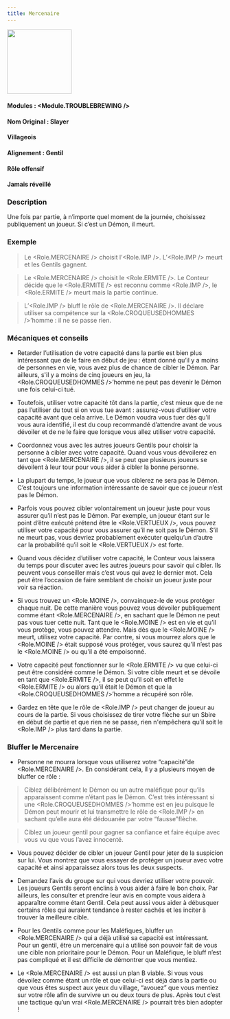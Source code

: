 ```yaml
---
title: Mercenaire
---
```



<img src='/img/blood-on-the-clocktower/roles/mercenaire.png' height='150' />

#### Modules : <Module.TROUBLEBREWING />
#### Nom Original : Slayer
#### Villageois
#### Alignement : Gentil
#### Rôle offensif
#### Jamais réveillé

### Description
Une fois par partie, à n’importe quel moment de la journée, choisissez publiquement un joueur. Si c’est un Démon, il meurt.


### Exemple
> Le <Role.MERCENAIRE /> choisit l’<Role.IMP />. L’<Role.IMP /> meurt et les Gentils gagnent.

> Le <Role.MERCENAIRE /> choisit le <Role.ERMITE />. Le Conteur décide que le <Role.ERMITE /> est reconnu comme <Role.IMP />, le <Role.ERMITE /> meurt mais la partie continue.

> L’<Role.IMP /> bluff le rôle de <Role.MERCENAIRE />. Il déclare utiliser sa compétence sur la <Role.CROQUEUSEDHOMMES />’homme : il ne se passe rien.


### Mécaniques et conseils
- Retarder l’utilisation de votre capacité dans la partie est bien plus intéressant que de le faire en début de jeu :  étant donné qu’il y a moins de personnes en vie, vous avez plus de chance de cibler le Démon. Par ailleurs, s'il y a moins de cinq joueurs en jeu, la <Role.CROQUEUSEDHOMMES />’homme ne peut pas devenir le Démon une fois celui-ci tué.

- Toutefois, utiliser votre capacité tôt dans la partie, c’est mieux que de ne pas l’utiliser du tout si on vous tue avant : assurez-vous d’utiliser votre capacité avant que cela arrive. Le Démon voudra vous tuer dès qu’il vous aura identifié, il est du coup recommandé d’attendre avant de vous dévoiler et de ne le faire que lorsque vous allez utiliser votre capacité.

- Coordonnez vous avec les autres joueurs Gentils pour choisir la personne à cibler avec votre capacité. Quand vous vous dévoilerez en tant que <Role.MERCENAIRE />, il se peut que plusieurs joueurs se dévoilent à leur tour pour vous aider à cibler la bonne personne.

- La plupart du temps, le joueur que vous ciblerez ne sera pas le Démon. C’est toujours une information intéressante de savoir que ce joueur n’est pas le Démon.

- Parfois vous pouvez cibler volontairement un joueur juste pour vous assurer qu’il n’est pas le Démon. Par exemple, un joueur étant sur le point d’être exécuté prétend être le <Role.VERTUEUX />, vous pouvez utiliser votre capacité pour vous assurer qu’il ne soit pas le Démon. S’il ne meurt pas, vous devriez probablement exécuter quelqu’un d’autre car la probabilité qu’il soit le <Role.VERTUEUX /> est forte.

- Quand vous décidez d’utiliser votre capacité, le Conteur vous laissera du temps pour discuter avec les autres joueurs pour savoir qui cibler. Ils peuvent vous conseiller mais c’est vous qui avez le dernier mot. Cela peut être l’occasion de faire semblant de choisir un joueur juste pour voir sa réaction. 

- Si vous trouvez un <Role.MOINE />, convainquez-le de vous protéger chaque nuit. De cette manière vous pouvez vous dévoiler publiquement comme étant <Role.MERCENAIRE />, en sachant que le Démon ne peut pas vous tuer cette nuit. Tant que le <Role.MOINE /> est en vie et qu’il vous protège, vous pouvez attendre. Mais dès que le <Role.MOINE /> meurt, utilisez votre capacité. Par contre, si vous mourrez alors que le <Role.MOINE /> était supposé vous protéger, vous saurez qu’il n’est pas le <Role.MOINE /> ou qu’il a été empoisonné.

- Votre capacité peut fonctionner sur le <Role.ERMITE /> vu que celui-ci peut être considéré comme le Démon. Si votre cible meurt et se dévoile en tant que <Role.ERMITE />, il se peut qu’il soit en effet le <Role.ERMITE /> ou alors qu’il était le Démon et que la <Role.CROQUEUSEDHOMMES />’homme a récupéré son rôle.

- Gardez en tête que le rôle de <Role.IMP /> peut changer de joueur au cours de la partie. Si vous choisissez de tirer votre flèche sur un Sbire en début de partie et que rien ne se passe, rien n'empêchera qu’il soit le <Role.IMP /> plus tard dans la partie.


### Bluffer le Mercenaire
- Personne ne mourra lorsque vous utiliserez votre “capacité”de <Role.MERCENAIRE />. En considérant cela, il y a plusieurs moyen de bluffer ce rôle :

> Ciblez délibérément le Démon ou un autre maléfique pour qu’ils apparaissent comme n’étant pas le Démon. C’est très intéressant si une <Role.CROQUEUSEDHOMMES />’homme est en jeu puisque le Démon peut mourir et lui transmettre le rôle de <Role.IMP /> en sachant qu’elle aura été dédouanée par votre “fausse”flèche.

> Ciblez un joueur gentil pour gagner sa confiance et faire équipe avec vous vu que vous l’avez innocenté.

- Vous pouvez décider de cibler un joueur Gentil pour jeter de la suspicion sur lui. Vous montrez que vous essayer de protéger un joueur avec votre capacité et ainsi apparaissez alors tous les deux suspects.

- Demandez l’avis du groupe sur qui vous devriez utiliser votre pouvoir. Les joueurs Gentils seront enclins à vous aider à faire le bon choix. Par ailleurs, les consulter et prendre leur avis en compte vous aidera à apparaître comme étant Gentil. Cela peut aussi  vous aider à débusquer certains rôles qui auraient tendance à rester cachés et les inciter à trouver la meilleure cible.

- Pour les Gentils comme pour les Maléfiques, bluffer un <Role.MERCENAIRE /> qui a déjà utilisé sa capacité est intéressant. Pour un gentil, être un mercenaire qui a utilisé son pouvoir fait de vous une cible non prioritaire pour le Démon. Pour un Maléfique, le bluff n’est pas compliqué et il est difficile de démontrer que vous mentiez.

- Le <Role.MERCENAIRE /> est aussi un plan B viable. Si vous vous dévoilez comme étant un rôle et que celui-ci est déjà dans la partie ou que vous êtes suspect aux yeux du village, “avouez” que vous mentiez sur votre rôle afin de survivre un ou deux tours de plus. Après tout c’est une tactique qu’un vrai <Role.MERCENAIRE /> pourrait très bien adopter !
